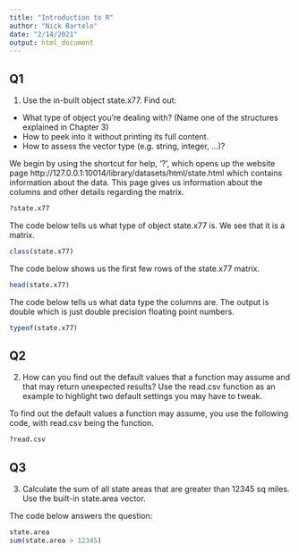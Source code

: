```yaml
---
title: "Introduction to R"
author: "Nick Bartelo"
date: "2/14/2021"
output: html_document
---
```


## Q1

1. Use the in-built object state.x77. Find out:

* What type of object you’re dealing with? (Name one of the structures explained in Chapter 3) 
* How to peek into it without printing its full content. 
* How to assess the vector type (e.g. string, integer, …)?

We begin by using the shortcut for help, '?', which opens up the website page http://127.0.0.1:10014/library/datasets/html/state.html which contains information about the data. This page gives us information about the columns and other details regarding the matrix.

```r
?state.x77
```

The code below tells us what type of object state.x77 is. We see that it is a matrix.

```r
class(state.x77)
```

The code below shows us the first few rows of the state.x77 matrix.

```r
head(state.x77)
```

The code below tells us what data type the columns are. The output is double which is just double precision floating point numbers.

```r
typeof(state.x77)
```


## Q2

2. How can you find out the default values that a function may assume and that may return unexpected results? Use the read.csv function as an example to highlight two default settings you may have to tweak.

To find out the default values a function may assume, you use the following code, with read.csv being the function.

```r
?read.csv
```

## Q3

3. Calculate the sum of all state areas that are greater than 12345 sq miles. Use the built-in state.area vector.

The code below answers the question:

```r
state.area
sum(state.area > 12345)
```